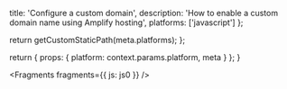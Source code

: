                   
  title: 'Configure a custom domain',
  description: 'How to enable a custom domain name using Amplify hosting',
  platforms: ['javascript']
};

  return getCustomStaticPath(meta.platforms);
};

  return {
    props: {
      platform: context.params.platform,
      meta
    }
  };
}
          



<Fragments fragments={{ js: js0 }} />
